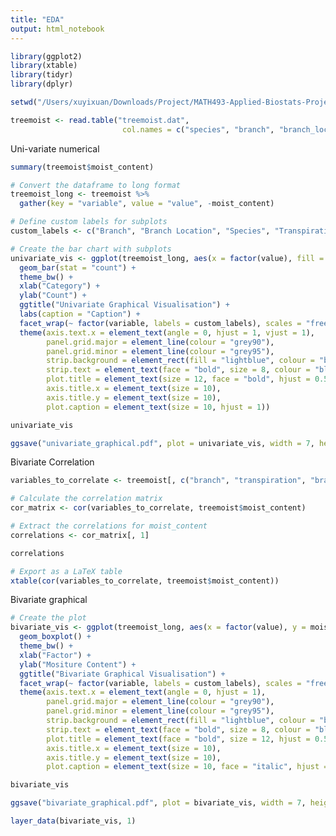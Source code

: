 ```yaml
---
title: "EDA"
output: html_notebook
---
```


```r
library(ggplot2)
library(xtable)
library(tidyr)
library(dplyr)
```

```r
setwd("/Users/xuyixuan/Downloads/Project/MATH493-Applied-Biostats-Project/Report_1")

treemoist <- read.table("treemoist.dat",
                         col.names = c("species", "branch", "branch_location", "transpiration", "moist_content"))
```

Uni-variate numerical

```r
summary(treemoist$moist_content)
```

```r
# Convert the dataframe to long format
treemoist_long <- treemoist %>%
  gather(key = "variable", value = "value", -moist_content)

# Define custom labels for subplots
custom_labels <- c("Branch", "Branch Location", "Species", "Transpiration")

# Create the bar chart with subplots
univariate_vis <- ggplot(treemoist_long, aes(x = factor(value), fill = factor(value))) +
  geom_bar(stat = "count") +
  theme_bw() +
  xlab("Category") +
  ylab("Count") +
  ggtitle("Univariate Graphical Visualisation") +
  labs(caption = "Caption") +
  facet_wrap(~ factor(variable, labels = custom_labels), scales = "free_x", ncol = 2) +
  theme(axis.text.x = element_text(angle = 0, hjust = 1, vjust = 1),
        panel.grid.major = element_line(colour = "grey90"),
        panel.grid.minor = element_line(colour = "grey95"),
        strip.background = element_rect(fill = "lightblue", colour = "black", size = 1),
        strip.text = element_text(face = "bold", size = 8, colour = "black"),
        plot.title = element_text(size = 12, face = "bold", hjust = 0.5),
        axis.title.x = element_text(size = 10),
        axis.title.y = element_text(size = 10),
        plot.caption = element_text(size = 10, hjust = 1))

univariate_vis
```

```r
ggsave("univariate_graphical.pdf", plot = univariate_vis, width = 7, height = 5, units = "in", dpi = 300)
```

Bivariate Correlation

```r
variables_to_correlate <- treemoist[, c("branch", "transpiration", "branch_location", "species")]

# Calculate the correlation matrix
cor_matrix <- cor(variables_to_correlate, treemoist$moist_content)

# Extract the correlations for moist_content
correlations <- cor_matrix[, 1]

correlations
```

```r
# Export as a LaTeX table
xtable(cor(variables_to_correlate, treemoist$moist_content))
```

Bivariate graphical

```r

# Create the plot
bivariate_vis <- ggplot(treemoist_long, aes(x = factor(value), y = moist_content)) +
  geom_boxplot() +
  theme_bw() +
  xlab("Factor") +
  ylab("Mositure Content") +
  ggtitle("Bivariate Graphical Visualisation") +
  facet_wrap(~ factor(variable, labels = custom_labels), scales = "free", ncol = 4) +
  theme(axis.text.x = element_text(angle = 0, hjust = 1),
        panel.grid.major = element_line(colour = "grey90"),
        panel.grid.minor = element_line(colour = "grey95"),
        strip.background = element_rect(fill = "lightblue", colour = "black", size = 1),
        strip.text = element_text(face = "bold", size = 8, colour = "black"),
        plot.title = element_text(face = "bold", size = 12, hjust = 0.5),
        axis.title.x = element_text(size = 10),
        axis.title.y = element_text(size = 10),
        plot.caption = element_text(size = 10, face = "italic", hjust = 1))

bivariate_vis
```

```r
ggsave("bivariate_graphical.pdf", plot = bivariate_vis, width = 7, height = 5, units = "in", dpi = 300)
```

```r
layer_data(bivariate_vis, 1)
```

\
